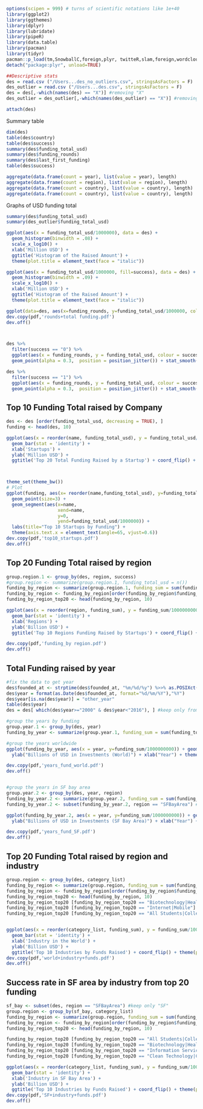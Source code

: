 ```r
options(scipen = 999) # turns of scientific notations like 1e+40
library(ggplot2)
library(ggthemes)
library(dplyr)
library(lubridate)
library(pipeR)
library(data.table)
library(pacman)
library(tidyr)
pacman::p_load(tm,SnowballC,foreign,plyr, twitteR,slam,foreign,wordcloud,LiblineaR,e1071,caret,ranger,rpart)
detach("package:plyr", unload=TRUE) 

##Descriptive stats
des = read.csv ("/Users...des_no_outliers.csv", stringsAsFactors = F)
des_outlier = read.csv ("/Users...des.csv", stringsAsFactors = F)
des = des[,-which(names(des) == "X")] #removing "X"
des_outlier = des_outlier[,-which(names(des_outlier) == "X")] #removing "X"

attach(des)
```


Summary table

```r
dim(des)
table(des$country)
table(des$success)
summary(des$funding_total_usd)
summary(des$funding_rounds)
summary(des$last_first_funding)
table(des$success)

aggregate(data.frame(count = year), list(value = year), length)
aggregate(data.frame(count = region), list(value = region), length)
aggregate(data.frame(count = country), list(value = country), length)
aggregate(data.frame(count = country), list(value = country), length)

```


Graphs of USD funding total
```r
summary(des$funding_total_usd)
summary(des_outlier$funding_total_usd)

ggplot(aes(x = funding_total_usd/1000000), data = des) +
  geom_histogram(binwidth = .08) + 
  scale_x_log10() +
  xlab('Million USD') +
  ggtitle('Histogram of the Raised Amount') +
  theme(plot.title = element_text(face = "italic")) 

ggplot(aes(x = funding_total_usd/1000000, fill=success), data = des) +
  geom_histogram(binwidth = .09) + 
  scale_x_log10() +
  xlab('Million USD') +
  ggtitle('Histogram of the Raised Amount') +
  theme(plot.title = element_text(face = "italic")) 

ggplot(data=des, aes(x=funding_rounds, y=funding_total_usd/1000000, colour = success)) + geom_point(alpha = 0.3,  position = position_jitter()) + xlab('Funding round') + ylab('Total Funding (millions)')
dev.copy(pdf,'rounds+total funding.pdf')
dev.off()



des %>%
  filter(success == "0") %>%
  ggplot(aes(x = funding_rounds, y = funding_total_usd, colour = success)) +
  geom_point(alpha = 0.3,  position = position_jitter()) + stat_smooth(method = "lm")

des %>%
  filter(success == "1") %>%
  ggplot(aes(x = funding_rounds, y = funding_total_usd, colour = success)) +
  geom_point(alpha = 0.3,  position = position_jitter()) + stat_smooth(method = "lm")
```

## Top 10 Funding Total raised by Company

```r
des <- des [order(funding_total_usd, decreasing = TRUE), ]
funding <- head(des, 10)

ggplot(aes(x = reorder(name, funding_total_usd), y = funding_total_usd/1000000), data = funding) +
  geom_bar(stat = 'identity') +
  xlab('Startups') +
  ylab('Million USD') +
  ggtitle('Top 20 Total Funding Raised by a Startup') + coord_flip() + theme(plot.title = element_text(face = "italic"))



theme_set(theme_bw())
# Plot
ggplot(funding, aes(x= reorder(name,funding_total_usd), y=funding_total_usd/1000000)) + 
  geom_point(size=3) + 
  geom_segment(aes(x=name, 
                   xend=name, 
                   y=0, 
                   yend=funding_total_usd/1000000)) + 
  labs(title="Top 10 Startups by Funding") +
  theme(axis.text.x = element_text(angle=65, vjust=0.6))
dev.copy(pdf,'top10_startups.pdf')
dev.off()

```

## Top 20 Funding Total raised by region

```r
group.region.1 <- group_by(des, region, success)
#group.region <- summarize(group.region.1, funding_total_usd = n())
funding_by_region <- summarize(group.region.1, funding_sum = sum(funding_total_usd))
funding_by_region <- funding_by_region[order(funding_by_region$funding_sum, decreasing = TRUE), ]
funding_by_region_top20 <- head(funding_by_region, 10)

ggplot(aes(x = reorder(region, funding_sum), y = funding_sum/1000000000), data = funding_by_region_top20) +
  geom_bar(stat = 'identity') +
  xlab('Regions') +
  ylab('Billion USD') +
  ggtitle('Top 10 Regions Funding Raised by Startups') + coord_flip() + theme(plot.title = element_text(face = "italic"))

dev.copy(pdf,'funding_by region.pdf')
dev.off()

```

## Total Funding raised by year

```r
#fix the data to get year
des$founded_at <- strptime(des$founded_at, "%m/%d/%y") %>>% as.POSIXct()
des$year = format(as.Date(des$founded_at, format="%d/%m/%Y"),"%Y")
des$year[is.na(des$year)] = "other_year"
table(des$year)
des = des[ which(des$year>="2000" & des$year<"2016"), ] #keep only from year 2000 to 2017

#group the years by funding
group.year.1 <- group_by(des, year)
funding_by_year <- summarize(group.year.1, funding_sum = sum(funding_total_usd))

#group the years worldwide
ggplot(funding_by_year, aes(x = year, y=funding_sum/1000000000)) + geom_bar(stat="identity") +  
  ylab("Billions of USD in Investments (World)") + xlab("Year") + theme(plot.title = element_text(face = "italic"))

dev.copy(pdf,'years_fund_world.pdf')
dev.off()


#group the years in SF bay area
group.year.2 <- group_by(des, year, region)
funding_by_year.2 <- summarize(group.year.2, funding_sum = sum(funding_total_usd))
funding_by_year.2 <- subset(funding_by_year.2, region == "SFBayArea") #keep only "SF" 

ggplot(funding_by_year.2, aes(x = year, y=funding_sum/1000000000)) + geom_bar(stat="identity") +  
  ylab("Billions of USD in Investments (SF Bay Area)") + xlab("Year") + theme(plot.title = element_text(face = "italic"))

dev.copy(pdf,'years_fund_SF.pdf')
dev.off()

```
## Top 20 Funding Total raised by region and industry

```r
group.region <- group_by(des, category_list)
funding_by_region <- summarize(group.region, funding_sum = sum(funding_total_usd))
funding_by_region <- funding_by_region[order(funding_by_region$funding_sum, decreasing = TRUE), ]
funding_by_region_top20 <- head(funding_by_region, 10)
funding_by_region_top20 [funding_by_region_top20 == "Biotechnology|Health Care"] = "Biotechnology + Health Care"
funding_by_region_top20 [funding_by_region_top20 == "Internet|Mobile"] = "Internet + Mobile"
funding_by_region_top20 [funding_by_region_top20 == "All Students|Colleges|Communities|Identity|Social Media"] = "Communities + Social Media"


ggplot(aes(x = reorder(category_list, funding_sum), y = funding_sum/1000000000), data = funding_by_region_top20) +
  geom_bar(stat = 'identity') +
  xlab('Industry in the World') +
  ylab('Billion USD') +
  ggtitle('Top 10 Industries by Funds Raised') + coord_flip() + theme(plot.title = element_text(face = "italic"))
dev.copy(pdf,'world+industry+funds.pdf')
dev.off()
```

## Success rate in SF area by industry from top 20 funding 

```r
sf_bay <- subset(des, region == "SFBayArea") #keep only "SF" 
group.region <- group_by(sf_bay, category_list)
funding_by_region <- summarize(group.region, funding_sum = sum(funding_total_usd))
funding_by_region <- funding_by_region[order(funding_by_region$funding_sum, decreasing = TRUE), ]
funding_by_region_top20 <- head(funding_by_region, 10)

funding_by_region_top20 [funding_by_region_top20 == "All Students|Colleges|Communities|Identity|Social Media"] = "Communities + Social Media"
funding_by_region_top20 [funding_by_region_top20 == "Biotechnology|Health Care"] = "Biotechnology + Health Care"
funding_by_region_top20 [funding_by_region_top20 == "Information Services|Messaging|MicroBlogging|Service Providers|SMS|Software"] = "Information Services + Messaging + Software"
funding_by_region_top20 [funding_by_region_top20 == "Clean Technology|Construction"] = "Clean Technology + Construction"

ggplot(aes(x = reorder(category_list, funding_sum), y = funding_sum/1000000000), data = funding_by_region_top20) +
  geom_bar(stat = 'identity') +
  xlab('Industry in SF Bay Area') +
  ylab('Billion USD') +
  ggtitle('Top 10 Industries by Funds Raised') + coord_flip() + theme(plot.title = element_text(face = "italic"))
dev.copy(pdf,'SF+industry+funds.pdf')
dev.off()

```


